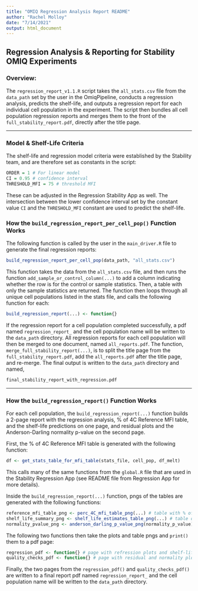 ```yaml
---
title: "OMIQ Regression Analysis Report README"
author: "Rachel Molloy"
date: "7/14/2021"
output: html_document
---
```

## **Regression Analysis & Reporting for Stability OMIQ Experiments**

### Overview:

The `regression_report_v1.1.R` script takes the `all_stats.csv` file from the `data_path` set by the user in the OmiqPipeline, conducts a regression analysis, predicts the shelf-life, and outputs a regression report for each individual cell population in the experiment. The script then bundles all cell population regression reports and merges them to the front of the `full_stability_report.pdf`, directly after the title page.

***

### Model & Shelf-Life Criteria

The shelf-life and regression model criteria were established by the Stability team, and are therefore set as constants in the script:

```r
ORDER = 1 # For linear model
CI = 0.95 # confidence interval
THRESHOLD_MFI = 75 # threshold MFI
```
These can be adjusted in the Regression Stability App as well. The intersection between the lower confidence interval set by the constant value `CI` and the `THRESHOLD_MFI` constant are used to predict the shelf-life.

### How the `build_regression_report_per_cell_pop()` Function Works

The following function is called by the user in the `main_driver.R` file to generate the final regression reports:
```r
build_regression_report_per_cell_pop(data_path, "all_stats.csv")
```

This function takes the data from the `all_stats.csv` file, and then runs the function `add_sample_or_control_column(...)` to add a column indicating whether the row is for the control or sample statistics. Then, a table with only the sample statistics are returned. The function then loops through all unique cell populations listed in the stats file, and calls the following function for each:

```r
build_regression_report(...) <- function{}
```

If the regression report for a cell population completed successfully, a pdf named `regression_report_` and the cell population name will be written to the `data_path` directory. All regression reports for each cell population will then be merged to one document, named `all_reports.pdf`. The function, `merge_full_stability_report(...)`, is to split the title page from the `full_stability_report.pdf`, add the `all_reports.pdf` after the title page, and re-merge. The final output is written to the `data_path` directory and named,

```r
final_stability_report_with_regression.pdf
```

***

### How the `build_regression_report()` Function Works

For each cell population, the `build_regression_report(...)` function builds a 2-page report with the regression analysis, % of 4C Reference MFI table, and the shelf-life predictions on one page, and residual plots and the Anderson-Darling normality p-value on the second page. 

First, the % of 4C Reference MFI table is generated with the following function:
```r
df <- get_stats_table_for_mfi_table(stats_file, cell_pop, df_melt)
```
This calls many of the same functions from the `global.R` file that are used in the Stability Regression App (see README file from Regression App for more details). 

Inside the `build_regression_report(...)` function, pngs of the tables are generated with the following functions:

```r
reference_mfi_table_png <- perc_4C_mfi_table_png(...) # table with % of 4C Reference MFI data
shelf_life_summary_png <- shelf_life_estimates_table_png(...) # table of shelf-life predictions
normality_pvalue_png <- anderson_darling_p_value_png(normality_p_value) # table with anderson-darling p-value

```
The following two functions then take the plots and table pngs and `print()` them to a pdf page:

```r
regression_pdf <- function{} # page with refression plots and shelf-life tables
quality_checks_pdf <- function{} # page with residual and normality plots/table
```

Finally, the two pages from the `regression_pdf()` and `quality_checks_pdf()` are written to a final report pdf named `regression_report_` and the cell population name will be written to the `data_path` directory.


